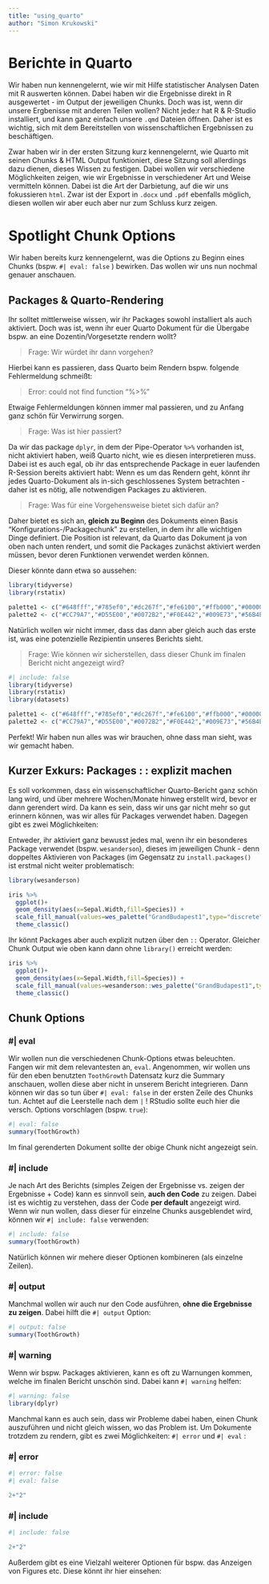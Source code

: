 ```yaml
---
title: "using_quarto"
author: "Simon Krukowski"
---
```


# Berichte in Quarto

Wir haben nun kennengelernt, wie wir mit Hilfe statistischer Analysen Daten mit R auswerten können. Dabei haben wir die Ergebnisse direkt in R ausgewertet - im Output der jeweiligen Chunks. Doch was ist, wenn dir unsere Ergbenisse mit anderen Teilen wollen? Nicht jede:r hat R & R-Studio installiert, und kann ganz einfach unsere `.qmd` Dateien öffnen. Daher ist es wichtig, sich mit dem Bereitstellen von wissenschaftlichen Ergebnissen zu beschäftigen.

Zwar haben wir in der ersten Sitzung kurz kennengelernt, wie Quarto mit seinen Chunks & HTML Output funktioniert, diese Sitzung soll allerdings dazu dienen, dieses Wissen zu festigen. Dabei wollen wir verschiedene Möglichkeiten zeigen, wie wir Ergebnisse in verschiedener Art und Weise vermitteln können. Dabei ist die Art der Darbietung, auf die wir uns fokussieren `html`. Zwar ist der Export in `.docx` und `.pdf` ebenfalls möglich, diesen wollen wir aber euch aber nur zum Schluss kurz zeigen.

# Spotlight Chunk Options

Wir haben bereits kurz kennengelernt, was die Options zu Beginn eines Chunks (bspw. `#| eval: false` ) bewirken. Das wollen wir uns nun nochmal genauer anschauen.

## Packages & Quarto-Rendering

Ihr solltet mittlerweise wissen, wir ihr Packages sowohl installiert als auch aktiviert. Doch was ist, wenn ihr euer Quarto Dokument für die Übergabe bspw. an eine Dozentin/Vorgesetzte rendern wollt?

> Frage: Wir würdet ihr dann vorgehen?

Hierbei kann es passieren, dass Quarto beim Rendern bspw. folgende Fehlermeldung schmeißt:

> Error: could not find function "%\>%"

Etwaige Fehlermeldungen können immer mal passieren, und zu Anfang ganz schön für Verwirrung sorgen.

> Frage: Was ist hier passiert?

Da wir das package `dplyr`, in dem der Pipe-Operator `%>%` vorhanden ist, nicht aktiviert haben, weiß Quarto nicht, wie es diesen interpretieren muss. Dabei ist es auch egal, ob ihr das entsprechende Package in euer laufenden R-Session bereits aktiviert habt: Wenn es um das Rendern geht, könnt ihr jedes Quarto-Dokument als in-sich geschlossenes System betrachten - daher ist es nötig, alle notwendigen Packages zu aktivieren.

> Frage: Was für eine Vorgehensweise bietet sich dafür an?

Daher bietet es sich an, **gleich zu Beginn** des Dokuments einen Basis "Konfigurations-/Packagechunk" zu erstellen, in dem ihr alle wichtigen Dinge definiert. Die Position ist relevant, da Quarto das Dokument ja von oben nach unten rendert, und somit die Packages zunächst aktiviert werden müssen, bevor deren Funktionen verwendet werden können.

Dieser könnte dann etwa so aussehen:

```r
library(tidyverse)
library(rstatix)

palette1 <- c("#648fff","#785ef0","#dc267f","#fe6100","#ffb000","#000000","#ffffff")
palette2 <- c("#CC79A7","#D55E00","#0072B2","#F0E442","#009E73","#56B4E9","#E69F00","#000000")
```

Natürlich wollen wir nicht immer, dass das dann aber gleich auch das erste ist, was eine potenzielle Rezipientin unseres Berichts sieht.

> Frage: Wie können wir sicherstellen, dass dieser Chunk im finalen Bericht nicht angezeigt wird?

```r
#| include: false
library(tidyverse)
library(rstatix)
library(datasets)

palette1 <- c("#648fff","#785ef0","#dc267f","#fe6100","#ffb000","#000000","#ffffff")
palette2 <- c("#CC79A7","#D55E00","#0072B2","#F0E442","#009E73","#56B4E9","#E69F00","#000000")
```

Perfekt! Wir haben nun alles was wir brauchen, ohne dass man sieht, was wir gemacht haben.

## Kurzer Exkurs: Packages : : explizit machen

Es soll vorkommen, dass ein wissenschaftlicher Quarto-Bericht ganz schön lang wird, und über mehrere Wochen/Monate hinweg erstellt wird, bevor er dann gerendert wird. Da kann es sein, dass wir uns gar nicht mehr so gut erinnern können, was wir alles für Packages verwendet haben. Dagegen gibt es zwei Möglichkeiten:

Entweder, ihr aktiviert ganz bewusst jedes mal, wenn ihr ein besonderes Package verwendet (bspw. `wesanderson`), dieses im jeweiligen Chunk - denn doppeltes Aktivieren von Packages (im Gegensatz zu `install.packages()` ist erstmal nicht weiter problematisch:

```r
library(wesanderson)

iris %>% 
  ggplot()+
  geom_density(aes(x=Sepal.Width,fill=Species)) +
  scale_fill_manual(values=wes_palette("GrandBudapest1",type="discrete"))+
  theme_classic()
```

Ihr könnt Packages aber auch explizit nutzen über den `::` Operator. Gleicher Chunk Output wie oben kann dann ohne `library()` erreicht werden:

```r
iris %>% 
  ggplot()+
  geom_density(aes(x=Sepal.Width,fill=Species)) +
  scale_fill_manual(values=wesanderson::wes_palette("GrandBudapest1",type="discrete"))+
  theme_classic()
```

## Chunk Options 

### #\| eval

Wir wollen nun die verschiedenen Chunk-Options etwas beleuchten. Fangen wir mit dem relevantesten an, `eval`. Angenommen, wir wollen uns für den eben benutzten `ToothGrowth` Datensatz kurz die Summary anschauen, wollen diese aber nicht in unserem Bericht integrieren. Dann können wir das so tun über `#| eval: false` in der ersten Zeile des Chunks tun. Achtet auf die Leerstelle nach dem `|` ! RStudio sollte euch hier die versch. Options vorschlagen (bspw. `true`):

```r
#| eval: false
summary(ToothGrowth)
```

Im final gerenderten Dokument sollte der obige Chunk nicht angezeigt sein.

### #\| include

Je nach Art des Berichts (simples Zeigen der Ergebnisse vs. zeigen der Ergebnisse + Code) kann es sinnvoll sein, **auch den Code** zu zeigen. Dabei ist es wichtig zu verstehen, dass der Code **per default** angezeigt wird. Wenn wir nun wollen, dass dieser für einzelne Chunks ausgeblendet wird, können wir `#| include: false` verwenden:

```r
#| include: false
summary(ToothGrowth)
```

Natürlich können wir mehere dieser Optionen kombineren (als einzelne Zeilen).

### #\| output

Manchmal wollen wir auch nur den Code ausführen, **ohne die Ergebnisse zu zeigen**. Dabei hilft die `#| output` Option:

```r
#| output: false
summary(ToothGrowth)
```

### #\| warning

Wenn wir bspw. Packages aktivieren, kann es oft zu Warnungen kommen, welche im finalen Bericht unschön sind. Dabei kann `#| warning` helfen:

```r
#| warning: false
library(dplyr)
```

Manchmal kann es auch sein, dass wir Probleme dabei haben, einen Chunk auszuführen und nicht gleich wissen, wo das Problem ist. Um Dokumente trotzdem zu rendern, gibt es zwei Möglichkeiten: `#| error` und `#| eval` :

### #\| error

```r
#| error: false
#| eval: false

2+"2"
```

### #\| include

```r
#| include: false

2+"2"
```

Außerdem gibt es eine Vielzahl weiterer Optionen für bspw. das Anzeigen von Figures etc. Diese könnt ihr hier einsehen:

```r

```
